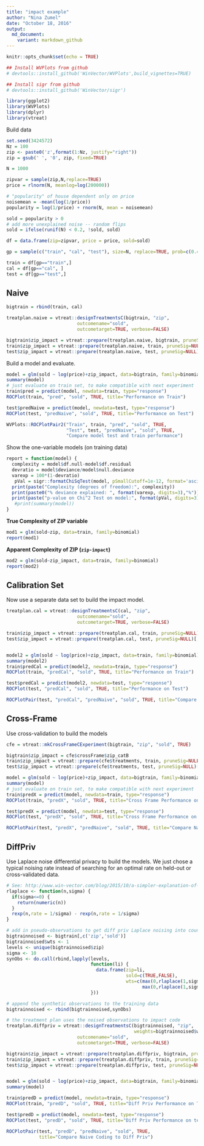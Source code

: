 ```yaml
---
title: "impact example"
author: "Nina Zumel"
date: "October 18, 2016"
output: 
  md_document:
    variant: markdown_github
---
```


```r
knitr::opts_chunk$set(echo = TRUE)

## Install WVPlots from github
# devtools::install_github('WinVector/WVPlots',build_vignettes=TRUE)

## Install sigr from github
# devtools::install_github('WinVector/sigr')

library(ggplot2)
library(WVPlots)
library(dplyr)
library(vtreat)
```

Build data

```r
set.seed(3424572)
Nz = 100
zip <- paste0('z',format(1:Nz, justify="right"))
zip = gsub(' ', '0', zip, fixed=TRUE)

N = 1000

zipvar = sample(zip,N,replace=TRUE)
price = rlnorm(N, meanlog=log(200000))

# "popularity" of house dependent only on price
noisemean = -mean(log(1/price))
popularity = log(1/price) + rnorm(N, mean = noisemean)

sold = popularity > 0
# add more unexplained noise -- random flips
sold = ifelse(runif(N) < 0.2, !sold, sold)

df = data.frame(zip=zipvar, price = price, sold=sold)

gp = sample(c("train", "cal", "test"), size=N, replace=TRUE, prob=c(0.4, 0.4, 0.2))

train = df[gp=="train",]
cal = df[gp=="cal", ]
test = df[gp=="test",]
```

## Naive

```r
bigtrain = rbind(train, cal)

treatplan.naive = vtreat::designTreatmentsC(bigtrain, "zip", 
                          outcomename="sold", 
                          outcometarget=TRUE, verbose=FALSE)

bigtrain$zip_impact = vtreat::prepare(treatplan.naive, bigtrain, pruneSig=NULL)[,"zip_catB"]
train$zip_impact = vtreat::prepare(treatplan.naive, train, pruneSig=NULL)[,"zip_catB"]
test$zip_impact = vtreat::prepare(treatplan.naive, test, pruneSig=NULL)[,"zip_catB"]

```

Build a model and evaluate. 
```r
model = glm(sold ~ log(price)+zip_impact, data=bigtrain, family=binomial)
summary(model)
# just evaluate on train set, to make compatible with next experiment
train$pred = predict(model, newdata=train, type="response")
ROCPlot(train, "pred", "sold", TRUE, title="Performance on Train")

test$predNaive = predict(model, newdata=test, type="response")
ROCPlot(test, "predNaive", "sold", TRUE, title="Performance on Test")

WVPlots::ROCPlotPair2("Train", train, "pred", "sold", TRUE,
                      "Test", test, "predNaive", "sold", TRUE,
                      "Compare model test and train performance")

```

Show the one-variable models (on training data)
```r
report = function(model) {
  complexity = model$df.null-model$df.residual
  devratio = model$deviance/model$null.deviance
  varexp = 100*(1-devratio)
   pVal = sigr::formatChiSqTest(model, pSmallCutoff=1e-12, format='ascii')$pValue
  print(paste("Complexity (degrees of freedom):", complexity))
  print(paste0("% deviance explained: ", format(varexp, digits=3),"%"))
  print(paste("p-value on Chi^2 Test on model:", format(pVal, digits=3)))
   #print(summary(model)) 
}
```

**True Complexity of ZIP variable**
```r
mod1 = glm(sold~zip, data=train, family=binomial)
report(mod1)
```

**Apparent Complexity of ZIP (`zip-impact`)**
```r
mod2 = glm(sold~zip_impact, data=train, family=binomial)
report(mod2)

```

## Calibration Set
Now use a separate data set to build the impact model.

```r

treatplan.cal = vtreat::designTreatmentsC(cal, "zip", 
                          outcomename="sold", 
                          outcometarget=TRUE, verbose=FALSE)

train$zip_impact = vtreat::prepare(treatplan.cal, train, pruneSig=NULL)[,"zip_catB"]
test$zip_impact = vtreat::prepare(treatplan.cal, test, pruneSig=NULL)[,"zip_catB"]


model2 = glm(sold ~ log(price)+zip_impact, data=train, family=binomial)
summary(model2)
train$predCal = predict(model2, newdata=train, type="response")
ROCPlot(train, "predCal", "sold", TRUE, title="Performance on Train")

test$predCal = predict(model2, newdata=test, type="response")
ROCPlot(test, "predCal", "sold", TRUE, title="Performance on Test")

ROCPlotPair(test, "predCal", "predNaive", "sold", TRUE, title="Compare Naive Coding to Calibration Set")
```

## Cross-Frame
Use cross-validation to build the models
```r
cfe = vtreat::mkCrossFrameCExperiment(bigtrain, "zip", "sold", TRUE)

bigtrain$zip_impact = cfe$crossFrame$zip_catB
train$zip_impact = vtreat::prepare(cfe$treatments, train, pruneSig=NULL)[,"zip_catB"]
test$zip_impact = vtreat::prepare(cfe$treatments, test, pruneSig=NULL)[,"zip_catB"]

model = glm(sold ~ log(price)+zip_impact, data=bigtrain, family=binomial)
summary(model)
# just evaluate on train set, to make compatible with next experiment
train$predX = predict(model, newdata=train, type="response")
ROCPlot(train, "predX", "sold", TRUE, title="Cross Frame Performance on Train")

test$predX = predict(model, newdata=test, type="response")
ROCPlot(test, "predX", "sold", TRUE, title="Cross Frame Performance on test")

ROCPlotPair(test, "predX", "predNaive", "sold", TRUE, title="Compare Naive Coding to Cross Frame")
```

## DiffPriv
Use Laplace noise differential privacy to build the models.  We just chose
a typical noising rate instead of searching for an optimal rate on 
held-out or cross-validated data.

```r

# See: http://www.win-vector.com/blog/2015/10/a-simpler-explanation-of-differential-privacy/
rlaplace <- function(n,sigma) {
  if(sigma<=0) {
    return(numeric(n))
  }
  rexp(n,rate = 1/sigma) - rexp(n,rate = 1/sigma)
}

# add in pseudo-observations to get diff priv Laplace noising into counts
bigtrainnoised <- bigtrain[,c('zip','sold')]
bigtrainnoised$wts <- 1
levels <- unique(bigtrainnoised$zip)
sigma <- 10
synObs <- do.call(rbind,lapply(levels,
                               function(li) {
                                 data.frame(zip=li,
                                            sold=c(TRUE,FALSE),
                                            wts=c(max(0,rlaplace(1,sigma)),
                                                  max(0,rlaplace(1,sigma))))
                               }))

# append the synthetic observations to the training data
bigtrainnoised <- rbind(bigtrainnoised,synObs)

# the treatment plan uses the noised observations to impact code
treatplan.diffpriv = vtreat::designTreatmentsC(bigtrainnoised, "zip", 
                                               weights=bigtrainnoised$wts,
                          outcomename="sold", 
                          outcometarget=TRUE, verbose=FALSE)

bigtrain$zip_impact = vtreat::prepare(treatplan.diffpriv, bigtrain, pruneSig=NULL)[,"zip_catB"]
train$zip_impact = vtreat::prepare(treatplan.diffpriv, train, pruneSig=NULL)[,"zip_catB"]
test$zip_impact = vtreat::prepare(treatplan.diffpriv, test, pruneSig=NULL)[,"zip_catB"]


model = glm(sold ~ log(price)+zip_impact, data=bigtrain, family=binomial)
summary(model)

train$predD = predict(model, newdata=train, type="response")
ROCPlot(train, "predD", "sold", TRUE, title="Diff Priv Performance on Train")

test$predD = predict(model, newdata=test, type="response")
ROCPlot(test, "predD", "sold", TRUE, title="Diff Priv Performance on test")

ROCPlotPair(test, "predD", "predNaive", "sold", TRUE, 
            title="Compare Naive Coding to Diff Priv")
```
